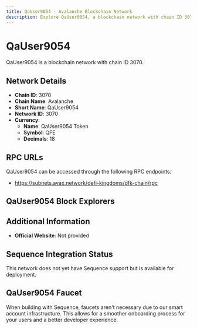 ```yaml
--- 
title: QaUser9054 - Avalanche Blockchain Network
description: Explore QaUser9054, a blockchain network with chain ID 3070. Learn about its native currency, QaUser9054 Token, and how to interact with the network.
---
```


# QaUser9054

QaUser9054 is a blockchain network with chain ID 3070.

## Network Details

- **Chain ID**: 3070
- **Chain Name**: Avalanche
- **Short Name**: QaUser9054
- **Network ID**: 3070
- **Currency**: 
  - **Name**: QaUser9054 Token
  - **Symbol**: QFE
  - **Decimals**: 18

## RPC URLs

QaUser9054 can be accessed through the following RPC endpoints:

- https://subnets.avax.network/defi-kingdoms/dfk-chain/rpc

## QaUser9054 Block Explorers



## Additional Information

- **Official Website**: Not provided

## Sequence Integration Status

This network does not yet have Sequence support but is available for deployment.

## QaUser9054 Faucet

When building with Sequence, faucets aren't necessary due to our smart account infrastructure. This allows for a smoother onboarding process for your users and a better developer experience.

